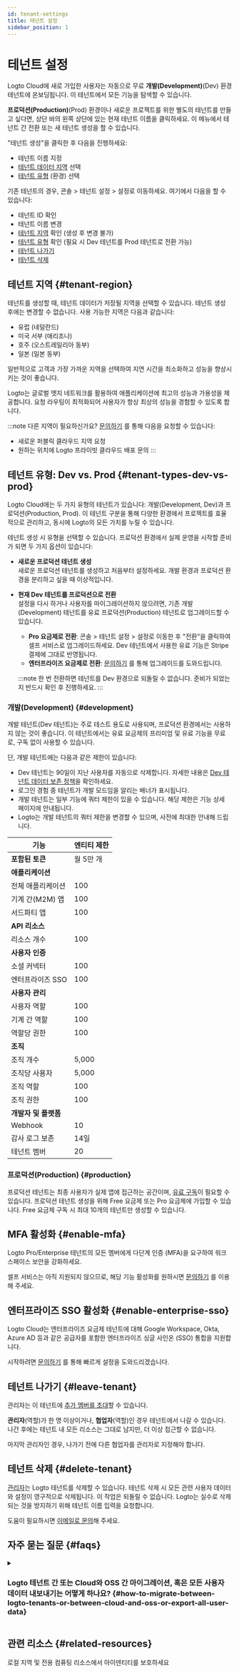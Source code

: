 ```yaml
---
id: tenant-settings
title: 테넌트 설정
sidebar_position: 1
---
```


# 테넌트 설정

Logto Cloud에 새로 가입한 사용자는 자동으로 무료 **개발(Development)**(Dev) 환경 테넌트에 온보딩됩니다. 이 테넌트에서 모든 기능을 탐색할 수 있습니다.

**프로덕션(Production)**(Prod) 환경이나 새로운 프로젝트를 위한 별도의 테넌트를 만들고 싶다면, 상단 바의 왼쪽 상단에 있는 현재 테넌트 이름을 클릭하세요. 이 메뉴에서 테넌트 간 전환 또는 새 테넌트 생성을 할 수 있습니다.

"테넌트 생성"을 클릭한 후 다음을 진행하세요:

- 테넌트 이름 지정
- [테넌트 데이터 지역](#tenant-region) 선택
- [테넌트 유형](#tenant-types-dev-vs-prod) (환경) 선택

기존 테넌트의 경우, <CloudLink to="/settings">콘솔 > 테넌트 설정 > 설정</CloudLink>로 이동하세요. 여기에서 다음을 할 수 있습니다:

- 테넌트 ID 확인
- 테넌트 이름 변경
- [테넌트 지역](#tenant-region) 확인 (생성 후 변경 불가)
- [테넌트 유형](#tenant-types-dev-vs-prod) 확인 (필요 시 Dev 테넌트를 Prod 테넌트로 전환 가능)
- [테넌트 나가기](#leave-tenant)
- [테넌트 삭제](#delete-tenant)

## 테넌트 지역 \{#tenant-region}

테넌트를 생성할 때, 테넌트 데이터가 저장될 지역을 선택할 수 있습니다. 테넌트 생성 후에는 변경할 수 없습니다. 사용 가능한 지역은 다음과 같습니다:

- 유럽 (네덜란드)
- 미국 서부 (애리조나)
- 호주 (오스트레일리아 동부)
- 일본 (일본 동부)

일반적으로 고객과 가장 가까운 지역을 선택하여 지연 시간을 최소화하고 성능을 향상시키는 것이 좋습니다.

Logto는 글로벌 엣지 네트워크를 활용하여 애플리케이션에 최고의 성능과 가용성을 제공합니다. 요청 라우팅이 최적화되어 사용자가 항상 최상의 성능을 경험할 수 있도록 합니다.

:::note
다른 지역이 필요하신가요? [문의하기](https://logto.io/contact) 를 통해 다음을 요청할 수 있습니다:

- 새로운 퍼블릭 클라우드 지역 요청
- 원하는 위치에 Logto 프라이빗 클라우드 배포 문의
  :::

## 테넌트 유형: Dev vs. Prod \{#tenant-types-dev-vs-prod}

Logto Cloud에는 두 가지 유형의 테넌트가 있습니다: 개발(Development, Dev)과 프로덕션(Production, Prod). 이 테넌트 구분을 통해 다양한 환경에서 프로젝트를 효율적으로 관리하고, 동시에 Logto의 모든 가치를 누릴 수 있습니다.

테넌트 생성 시 유형을 선택할 수 있습니다. 프로덕션 환경에서 실제 운영을 시작할 준비가 되면 두 가지 옵션이 있습니다:

- **새로운 프로덕션 테넌트 생성**  
  새로운 프로덕션 테넌트를 생성하고 처음부터 설정하세요. 개발 환경과 프로덕션 환경을 분리하고 싶을 때 이상적입니다.
- **현재 Dev 테넌트를 프로덕션으로 전환**  
  설정을 다시 하거나 사용자를 마이그레이션하지 않으려면, 기존 개발(Development) 테넌트를 유료 프로덕션(Production) 테넌트로 업그레이드할 수 있습니다.

  - **Pro 요금제로 전환**: <CloudLink to="/tenant-settings/settings">콘솔 > 테넌트 설정 > 설정</CloudLink>로 이동한 후 "전환"을 클릭하여 셀프 서비스로 업그레이드하세요. Dev 테넌트에서 사용한 유료 기능은 Stripe 결제에 그대로 반영됩니다.
  - **엔터프라이즈 요금제로 전환**: [문의하기](https://logto.io/contact) 를 통해 업그레이드를 도와드립니다.

  :::note
  한 번 전환하면 테넌트를 Dev 환경으로 되돌릴 수 없습니다. 준비가 되었는지 반드시 확인 후 진행하세요.
  :::

### 개발(Development) \{#development}

개발 테넌트(Dev 테넌트)는 주로 테스트 용도로 사용되며, 프로덕션 환경에서는 사용하지 않는 것이 좋습니다. 이 테넌트에서는 유료 요금제의 프리미엄 및 유료 기능을 무료로, 구독 없이 사용할 수 있습니다.

단, 개발 테넌트에는 다음과 같은 제한이 있습니다:

- Dev 테넌트는 90일이 지난 사용자를 자동으로 삭제합니다. 자세한 내용은 [Dev 테넌트 데이터 보존 정책](./dev-tenant-data-retention)을 확인하세요.
- 로그인 경험 중 테넌트가 개발 모드임을 알리는 배너가 표시됩니다.
- 개발 테넌트는 일부 기능에 쿼터 제한이 있을 수 있습니다. 해당 제한은 기능 상세 페이지에 안내됩니다.
- Logto는 개발 테넌트의 쿼터 제한을 변경할 수 있으며, 사전에 최대한 안내해 드립니다.

| 기능                 | 엔티티 제한 |
| -------------------- | ----------- |
| **포함된 토큰**      | 월 5만 개   |
| **애플리케이션**     |
| 전체 애플리케이션    | 100         |
| 기계 간(M2M) 앱      | 100         |
| 서드파티 앱          | 100         |
| **API 리소스**       |             |
| 리소스 개수          | 100         |
| **사용자 인증**      |             |
| 소셜 커넥터          | 100         |
| 엔터프라이즈 SSO     | 100         |
| **사용자 관리**      |             |
| 사용자 역할          | 100         |
| 기계 간 역할         | 100         |
| 역할당 권한          | 100         |
| **조직**             |             |
| 조직 개수            | 5,000       |
| 조직당 사용자        | 5,000       |
| 조직 역할            | 100         |
| 조직 권한            | 100         |
| **개발자 및 플랫폼** |             |
| Webhook              | 10          |
| 감사 로그 보존       | 14일        |
| 테넌트 멤버          | 20          |

### 프로덕션(Production) \{#production}

프로덕션 테넌트는 최종 사용자가 실제 앱에 접근하는 공간이며, [유료 구독](https://logto.io/pricing)이 필요할 수 있습니다. 프로덕션 테넌트 생성을 위해 Free 요금제 또는 Pro 요금제에 가입할 수 있습니다. Free 요금제 구독 시 최대 10개의 테넌트만 생성할 수 있습니다.

## MFA 활성화 \{#enable-mfa}

Logto Pro/Enterprise 테넌트의 모든 멤버에게 다단계 인증 (MFA)을 요구하여 워크스페이스 보안을 강화하세요.

셀프 서비스는 아직 지원되지 않으므로, 해당 기능 활성화를 원하시면 [문의하기](https://logto.io/contact) 를 이용해 주세요.

## 엔터프라이즈 SSO 활성화 \{#enable-enterprise-sso}

Logto Cloud는 엔터프라이즈 요금제 테넌트에 대해 Google Workspace, Okta, Azure AD 등과 같은 공급자를 포함한 엔터프라이즈 싱글 사인온 (SSO) 통합을 지원합니다.

시작하려면 [문의하기](https://logto.io/contact) 를 통해 빠르게 설정을 도와드리겠습니다.

## 테넌트 나가기 \{#leave-tenant}

관리자는 이 테넌트에 [추가 멤버를 초대](/logto-cloud/tenant-member-management)할 수 있습니다.

**관리자**(역할)가 한 명 이상이거나, **협업자**(역할)인 경우 테넌트에서 나갈 수 있습니다. 나간 후에는 테넌트 내 모든 리소스는 그대로 남지만, 더 이상 접근할 수 없습니다.

마지막 관리자인 경우, 나가기 전에 다른 협업자를 관리자로 지정해야 합니다.

## 테넌트 삭제 \{#delete-tenant}

[관리자](/logto-cloud/tenant-member-management#invite-collaborators)는 Logto 테넌트를 삭제할 수 있습니다. 테넌트 삭제 시 모든 관련 사용자 데이터와 설정이 영구적으로 삭제됩니다. 이 작업은 되돌릴 수 없습니다. Logto는 실수로 삭제되는 것을 방지하기 위해 테넌트 이름 입력을 요청합니다.

도움이 필요하시면 [이메일로 문의](https://logto.io/contact)해 주세요.

## 자주 묻는 질문 \{#faqs}

<details>
<summary>

### Logto 테넌트 간 또는 Cloud와 OSS 간 마이그레이션, 혹은 모든 사용자 데이터 내보내기는 어떻게 하나요? \{#how-to-migrate-between-logto-tenants-or-between-cloud-and-oss-or-export-all-user-data}

</summary>

현재 **개발(Development)** 테넌트를 직접 **유료(Production)** 테넌트로 전환할 수 있습니다. [자세히 알아보기](#tenant-types-dev-vs-prod)

단, Logto Cloud와 OSS 버전 간의 (모든 설정 및 사용자 데이터) 셀프 서비스 마이그레이션은 지원되지 않습니다. 이 서비스가 필요하다면 [Logto 팀에 문의](https://logto.io/contact)하여 옵션을 논의하세요.

프로젝트에서 Logto Cloud 사용을 중단할 계획이라면, Logto가 모든 사용자 데이터 내보내기를 도와드릴 수 있습니다. [문의하기](https://logto.io/contact)를 이용해 주세요.

</details>

## 관련 리소스 \{#related-resources}

<Url href="https://blog.logto.io/data-region-resources">
  로컬 지역 및 전용 컴퓨팅 리소스에서 아이덴티티를 보호하세요
</Url>
